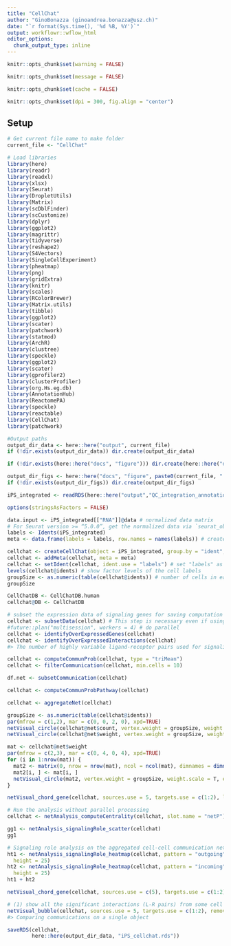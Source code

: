 ```yaml
---
title: "CellChat"
author: "GinoBonazza (ginoandrea.bonazza@usz.ch)"
date: "`r format(Sys.time(), '%d %B, %Y')`"
output: workflowr::wflow_html
editor_options:
  chunk_output_type: inline
---
```


```r
knitr::opts_chunk$set(warning = FALSE)

knitr::opts_chunk$set(message = FALSE)

knitr::opts_chunk$set(cache = FALSE)

knitr::opts_chunk$set(dpi = 300, fig.align = "center")
```

## Setup

```r
# Get current file name to make folder
current_file <- "CellChat"

# Load libraries
library(here)
library(readr)
library(readxl)
library(xlsx)
library(Seurat)
library(DropletUtils)
library(Matrix)
library(scDblFinder)
library(scCustomize)
library(dplyr)
library(ggplot2)
library(magrittr)
library(tidyverse)
library(reshape2)
library(S4Vectors)
library(SingleCellExperiment)
library(pheatmap)
library(png)
library(gridExtra)
library(knitr)
library(scales)
library(RColorBrewer)
library(Matrix.utils)
library(tibble)
library(ggplot2)
library(scater)
library(patchwork)
library(statmod)
library(ArchR)
library(clustree)
library(speckle)
library(ggplot2)
library(scater)
library(gprofiler2)
library(clusterProfiler)
library(org.Hs.eg.db)
library(AnnotationHub)
library(ReactomePA)
library(speckle)
library(reactable)
library(CellChat)
library(patchwork)

#Output paths
output_dir_data <- here::here("output", current_file)
if (!dir.exists(output_dir_data)) dir.create(output_dir_data)

if (!dir.exists(here::here("docs", "figure"))) dir.create(here::here("docs", "figure"))

output_dir_figs <- here::here("docs", "figure", paste0(current_file, ".Rmd"))
if (!dir.exists(output_dir_figs)) dir.create(output_dir_figs)
```


```r
iPS_integrated <- readRDS(here::here("output","QC_integration_annotation_Ctr", "iPS_integrated.rds"))
```

```r
options(stringsAsFactors = FALSE)
```

```r
data.input <- iPS_integrated[["RNA"]]@data # normalized data matrix
# For Seurat version >= “5.0.0”, get the normalized data via `seurat_object[["RNA"]]$data`
labels <- Idents(iPS_integrated)
meta <- data.frame(labels = labels, row.names = names(labels)) # create a dataframe of the cell labels
```

```r
cellchat <- createCellChat(object = iPS_integrated, group.by = "ident", assay = "RNA")
cellchat <- addMeta(cellchat, meta = meta)
cellchat <- setIdent(cellchat, ident.use = "labels") # set "labels" as default cell identity
levels(cellchat@idents) # show factor levels of the cell labels
groupSize <- as.numeric(table(cellchat@idents)) # number of cells in each cell group
groupSize
```

```r
CellChatDB <- CellChatDB.human 
cellchat@DB <- CellChatDB
```

```r
# subset the expression data of signaling genes for saving computation cost
cellchat <- subsetData(cellchat) # This step is necessary even if using the whole database
#future::plan("multisession", workers = 4) # do parallel
cellchat <- identifyOverExpressedGenes(cellchat)
cellchat <- identifyOverExpressedInteractions(cellchat)
#> The number of highly variable ligand-receptor pairs used for signaling inference is 692
```

```r
cellchat <- computeCommunProb(cellchat, type = "triMean")
cellchat <- filterCommunication(cellchat, min.cells = 10)
```

```r
df.net <- subsetCommunication(cellchat)
```

```r
cellchat <- computeCommunProbPathway(cellchat)
```

```r
cellchat <- aggregateNet(cellchat)
```

```r
groupSize <- as.numeric(table(cellchat@idents))
par(mfrow = c(1,2), mar = c(0, 0, 2, 0), xpd=TRUE)
netVisual_circle(cellchat@net$count, vertex.weight = groupSize, weight.scale = T, label.edge= F, title.name = "Number of interactions")
netVisual_circle(cellchat@net$weight, vertex.weight = groupSize, weight.scale = T, label.edge= F, title.name = "Interaction weights/strength")
```

```r
mat <- cellchat@net$weight
par(mfrow = c(2,3), mar = c(0, 4, 0, 4), xpd=TRUE)
for (i in 1:nrow(mat)) {
  mat2 <- matrix(0, nrow = nrow(mat), ncol = ncol(mat), dimnames = dimnames(mat))
  mat2[i, ] <- mat[i, ]
  netVisual_circle(mat2, vertex.weight = groupSize, weight.scale = T, edge.weight.max = max(mat), title.name = rownames(mat)[i])
}
```

```r
netVisual_chord_gene(cellchat, sources.use = 5, targets.use = c(1:2), lab.cex = 0.5,legend.pos.y = 30, thresh = 0.00001)
```

```r
# Run the analysis without parallel processing
cellchat <- netAnalysis_computeCentrality(cellchat, slot.name = "netP")

gg1 <- netAnalysis_signalingRole_scatter(cellchat)
gg1
```

```r
# Signaling role analysis on the aggregated cell-cell communication network from all signaling pathways
ht1 <- netAnalysis_signalingRole_heatmap(cellchat, pattern = "outgoing", width = 10,
  height = 25)
ht2 <- netAnalysis_signalingRole_heatmap(cellchat, pattern = "incoming", width = 10,
  height = 25)
ht1 + ht2
```

```r
netVisual_chord_gene(cellchat, sources.use = c(5), targets.use = c(1:2), slot.name = "netP", legend.pos.x = 10, thresh = 0.00001)
```

```r
# (1) show all the significant interactions (L-R pairs) from some cell groups (defined by 'sources.use') to other cell groups (defined by 'targets.use')
netVisual_bubble(cellchat, sources.use = 5, targets.use = c(1:2), remove.isolate = FALSE)
#> Comparing communications on a single object
```

```r
saveRDS(cellchat, 
        here::here(output_dir_data, "iPS_cellchat.rds"))
```

